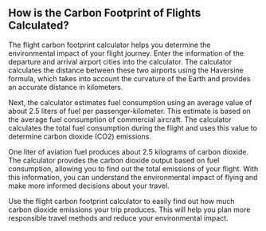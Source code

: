 ## How is the Carbon Footprint of Flights Calculated?

The flight carbon footprint calculator helps you determine the environmental impact of your flight journey. Enter the information of the departure and arrival airport cities into the calculator. The calculator calculates the distance between these two airports using the Haversine formula, which takes into account the curvature of the Earth and provides an accurate distance in kilometers.

Next, the calculator estimates fuel consumption using an average value of about 2.5 liters of fuel per passenger-kilometer. This estimate is based on the average fuel consumption of commercial aircraft. The calculator calculates the total fuel consumption during the flight and uses this value to determine carbon dioxide (CO2) emissions.

One liter of aviation fuel produces about 2.5 kilograms of carbon dioxide. The calculator provides the carbon dioxide output based on fuel consumption, allowing you to find out the total emissions of your flight. With this information, you can understand the environmental impact of flying and make more informed decisions about your travel.

Use the flight carbon footprint calculator to easily find out how much carbon dioxide emissions your trip produces. This will help you plan more responsible travel methods and reduce your environmental impact.
